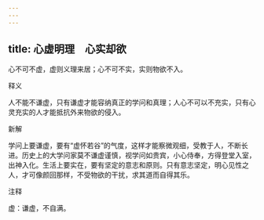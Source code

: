 ```yaml
---
---
---
```

title: 心虚明理　心实却欲
---



心不可不虚，虚则义理来居；心不可不实，实则物欲不入。

释义

人不能不谦虚，只有谦虚才能容纳真正的学问和真理；人心不可以不充实，只有心灵充实的人才能抵抗外来物欲的侵入。

新解

学问上要谦虚，要有“虚怀若谷”的气度，这样才能察微观细，受教于人，不断长进。历史上的大学问家莫不谦虚谨慎，视学问如贵宾，小心侍奉，方得登堂入室，出神入化。生活上要实在，要有坚定的意志和原则。只有意志坚定，明心见性之人，才可像颜回那样，不受物欲的干扰，求其道而自得其乐。

注释

虚：谦虚，不自满。